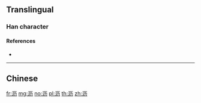 {{character info/new}}
{{also|瀝}}
==Translingual==

===Han character===
{{Han char|rn=85|rad=水|as=04|sn=7|four=|canj=EMKS|ids=⿰氵历}}

====References====
* {{Han ref|kx=0612.121|hdz=31561.030|uh=6CA5|ud=27813}}

----

==Chinese==
{{zh-see|瀝}}

[[fr:沥]]
[[mg:沥]]
[[no:沥]]
[[pl:沥]]
[[th:沥]]
[[zh:沥]]
